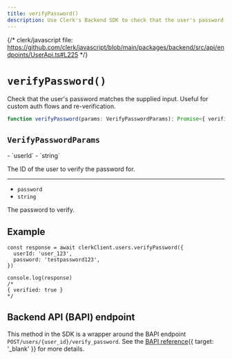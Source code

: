 ```yaml
---
title: verifyPassword()
description: Use Clerk's Backend SDK to check that the user's password matches the supplied input. Useful for custom auth flows and re-verification.
---
```


{/* clerk/javascript file: https://github.com/clerk/javascript/blob/main/packages/backend/src/api/endpoints/UserApi.ts#L225 */}

# `verifyPassword()`

Check that the user's password matches the supplied input. Useful for custom auth flows and re-verification.

```ts
function verifyPassword(params: VerifyPasswordParams): Promise<{ verified: true }>
```

## `VerifyPasswordParams`

<Properties>
  - `userId`
  - `string`

  The ID of the user to verify the password for.

  ---

  - `password`
  - `string`

  The password to verify.
</Properties>

## Example

```tsx
const response = await clerkClient.users.verifyPassword({
  userId: 'user_123',
  password: 'testpassword123',
})

console.log(response)
/*
{ verified: true }
*/
```

## Backend API (BAPI) endpoint

This method in the SDK is a wrapper around the BAPI endpoint `POST/users/{user_id}/verify_password`. See the [BAPI reference](/docs/reference/backend-api/tag/Users#operation/VerifyPassword){{ target: '_blank' }} for more details.
